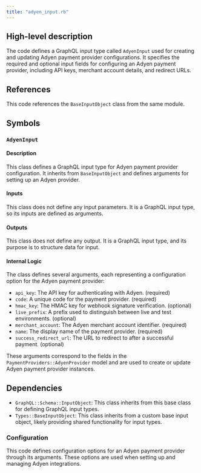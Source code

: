```yaml
---
title: "adyen_input.rb"
---
```


## High-level description
The code defines a GraphQL input type called `AdyenInput` used for creating and updating Adyen payment provider configurations. It specifies the required and optional input fields for configuring an Adyen payment provider, including API keys, merchant account details, and redirect URLs. 

## References
This code references the `BaseInputObject` class from the same module.

## Symbols
### `AdyenInput`
#### Description
This class defines a GraphQL input type for Adyen payment provider configuration. It inherits from `BaseInputObject` and defines arguments for setting up an Adyen provider.

#### Inputs
This class does not define any input parameters. It is a GraphQL input type, so its inputs are defined as arguments.

#### Outputs
This class does not define any output. It is a GraphQL input type, and its purpose is to structure data for input.

#### Internal Logic
The class defines several arguments, each representing a configuration option for the Adyen payment provider:

* `api_key`: The API key for authenticating with Adyen. (required)
* `code`: A unique code for the payment provider. (required)
* `hmac_key`: The HMAC key for webhook signature verification. (optional)
* `live_prefix`: A prefix used to distinguish between live and test environments. (optional)
* `merchant_account`: The Adyen merchant account identifier. (required)
* `name`: The display name of the payment provider. (required)
* `success_redirect_url`: The URL to redirect to after a successful payment. (optional)

These arguments correspond to the fields in the `PaymentProviders::AdyenProvider` model and are used to create or update Adyen payment provider instances.

## Dependencies
- `GraphQL::Schema::InputObject`: This class inherits from this base class for defining GraphQL input types.
- `Types::BaseInputObject`: This class inherits from a custom base input object, likely providing shared functionality for input types.

### Configuration
This code defines configuration options for an Adyen payment provider through its arguments. These options are used when setting up and managing Adyen integrations.
